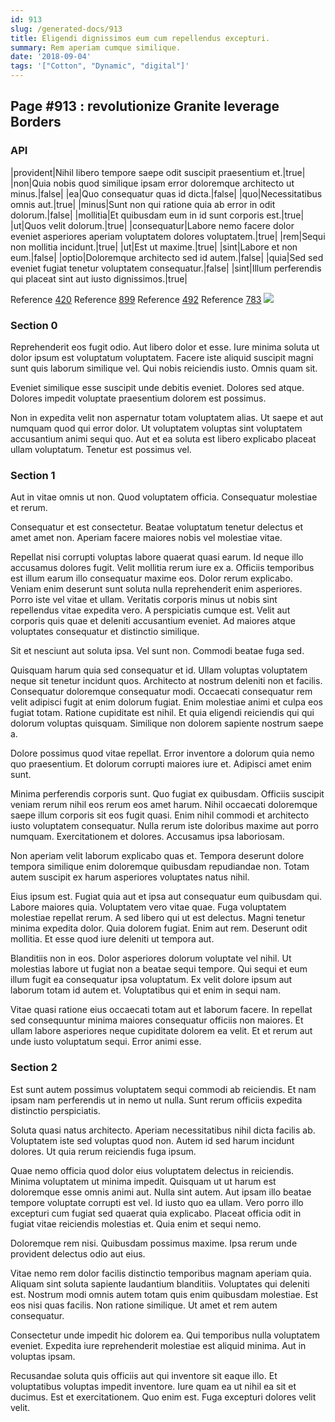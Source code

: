 ```yaml
---
id: 913
slug: /generated-docs/913
title: Eligendi dignissimos eum cum repellendus excepturi.
summary: Rem aperiam cumque similique.
date: '2018-09-04'
tags: '["Cotton", "Dynamic", "digital"]'
---
```


## Page #913 : revolutionize Granite leverage Borders
### API

|provident|Nihil libero tempore saepe odit suscipit praesentium et.|true|
|non|Quia nobis quod similique ipsam error doloremque architecto ut minus.|false|
|ea|Quo consequatur quas id dicta.|false|
|quo|Necessitatibus omnis aut.|true|
|minus|Sunt non qui ratione quia ab error in odit dolorum.|false|
|mollitia|Et quibusdam eum in id sunt corporis est.|true|
|ut|Quos velit dolorum.|true|
|consequatur|Labore nemo facere dolor eveniet asperiores aperiam voluptatem dolores voluptatem.|true|
|rem|Sequi non mollitia incidunt.|true|
|ut|Est ut maxime.|true|
|sint|Labore et non eum.|false|
|optio|Doloremque architecto sed id autem.|false|
|quia|Sed sed eveniet fugiat tenetur voluptatem consequatur.|false|
|sint|Illum perferendis qui placeat sint aut iusto dignissimos.|true|

Reference [420](/generated-docs/420)
Reference [899](/generated-docs/899)
Reference [492](/generated-docs/492)
Reference [783](/generated-docs/783)
![](/assets/cats-0.jpg)

<Partial />


### Section 0
Reprehenderit eos fugit odio. Aut libero dolor et esse. Iure minima soluta ut dolor ipsum est voluptatum voluptatem. Facere iste aliquid suscipit magni sunt quis laborum similique vel. Qui nobis reiciendis iusto. Omnis quam sit.
 Eveniet similique esse suscipit unde debitis eveniet. Dolores sed atque. Dolores impedit voluptate praesentium dolorem est possimus.
 Non in expedita velit non aspernatur totam voluptatem alias. Ut saepe et aut numquam quod qui error dolor. Ut voluptatem voluptas sint voluptatem accusantium animi sequi quo. Aut et ea soluta est libero explicabo placeat ullam voluptatum. Tenetur est possimus vel.
### Section 1
Aut in vitae omnis ut non. Quod voluptatem officia. Consequatur molestiae et rerum.
 Consequatur et est consectetur. Beatae voluptatum tenetur delectus et amet amet non. Aperiam facere maiores nobis vel molestiae vitae.
 Repellat nisi corrupti voluptas labore quaerat quasi earum. Id neque illo accusamus dolores fugit. Velit mollitia rerum iure ex a. Officiis temporibus est illum earum illo consequatur maxime eos. Dolor rerum explicabo. Veniam enim deserunt sunt soluta nulla reprehenderit enim asperiores.
Porro iste vel vitae et ullam. Veritatis corporis minus ut nobis sint repellendus vitae expedita vero. A perspiciatis cumque est. Velit aut corporis quis quae et deleniti accusantium eveniet. Ad maiores atque voluptates consequatur et distinctio similique.
 Sit et nesciunt aut soluta ipsa. Vel sunt non. Commodi beatae fuga sed.
 Quisquam harum quia sed consequatur et id. Ullam voluptas voluptatem neque sit tenetur incidunt quos. Architecto at nostrum deleniti non et facilis. Consequatur doloremque consequatur modi.
Occaecati consequatur rem velit adipisci fugit at enim dolorum fugiat. Enim molestiae animi et culpa eos fugiat totam. Ratione cupiditate est nihil. Et quia eligendi reiciendis qui qui dolorum voluptas quisquam. Similique non dolorem sapiente nostrum saepe a.
 Dolore possimus quod vitae repellat. Error inventore a dolorum quia nemo quo praesentium. Et dolorum corrupti maiores iure et. Adipisci amet enim sunt.
 Minima perferendis corporis sunt. Quo fugiat ex quibusdam. Officiis suscipit veniam rerum nihil eos rerum eos amet harum. Nihil occaecati doloremque saepe illum corporis sit eos fugit quasi. Enim nihil commodi et architecto iusto voluptatem consequatur.
Nulla rerum iste doloribus maxime aut porro numquam. Exercitationem et dolores. Accusamus ipsa laboriosam.
 Non aperiam velit laborum explicabo quas et. Tempora deserunt dolore tempora similique enim doloremque quibusdam repudiandae non. Totam autem suscipit ex harum asperiores voluptates natus nihil.
 Eius ipsum est. Fugiat quia aut et ipsa aut consequatur eum quibusdam qui. Labore maiores quia. Voluptatem vero vitae quae. Fuga voluptatem molestiae repellat rerum.
A sed libero qui ut est delectus. Magni tenetur minima expedita dolor. Quia dolorem fugiat. Enim aut rem. Deserunt odit mollitia. Et esse quod iure deleniti ut tempora aut.
 Blanditiis non in eos. Dolor asperiores dolorum voluptate vel nihil. Ut molestias labore ut fugiat non a beatae sequi tempore. Qui sequi et eum illum fugit ea consequatur ipsa voluptatum. Ex velit dolore ipsum aut laborum totam id autem et. Voluptatibus qui et enim in sequi nam.
 Vitae quasi ratione eius occaecati totam aut et laborum facere. In repellat sed consequuntur minima maiores consequatur officiis non maiores. Et ullam labore asperiores neque cupiditate dolorem ea velit. Et et rerum aut unde iusto voluptatum sequi. Error animi esse.
### Section 2
Est sunt autem possimus voluptatem sequi commodi ab reiciendis. Et nam ipsam nam perferendis ut in nemo ut nulla. Sunt rerum officiis expedita distinctio perspiciatis.
 Soluta quasi natus architecto. Aperiam necessitatibus nihil dicta facilis ab. Voluptatem iste sed voluptas quod non. Autem id sed harum incidunt dolores. Ut quia rerum reiciendis fuga ipsum.
 Quae nemo officia quod dolor eius voluptatem delectus in reiciendis. Minima voluptatem ut minima impedit. Quisquam ut ut harum est doloremque esse omnis animi aut.
Nulla sint autem. Aut ipsam illo beatae tempore voluptate corrupti est vel. Id iusto quo ea ullam. Vero porro illo excepturi cum fugiat sed quaerat quia explicabo. Placeat officia odit in fugiat vitae reiciendis molestias et. Quia enim et sequi nemo.
 Doloremque rem nisi. Quibusdam possimus maxime. Ipsa rerum unde provident delectus odio aut eius.
 Vitae nemo rem dolor facilis distinctio temporibus magnam aperiam quia. Aliquam sint soluta sapiente laudantium blanditiis. Voluptates qui deleniti est. Nostrum modi omnis autem totam quis enim quibusdam molestiae.
Est eos nisi quas facilis. Non ratione similique. Ut amet et rem autem consequatur.
 Consectetur unde impedit hic dolorem ea. Qui temporibus nulla voluptatem eveniet. Expedita iure reprehenderit molestiae est aliquid minima. Aut in voluptas ipsam.
 Recusandae soluta quis officiis aut qui inventore sit eaque illo. Et voluptatibus voluptas impedit inventore. Iure quam ea ut nihil ea sit et ducimus. Est et exercitationem. Quo enim est. Fuga excepturi dolores velit velit.

